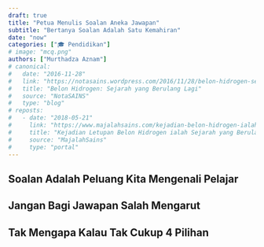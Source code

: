 ```yaml
---
draft: true
title: "Petua Menulis Soalan Aneka Jawapan"
subtitle: "Bertanya Soalan Adalah Satu Kemahiran"
date: "now"
categories: ["🎓 Pendidikan"]
# image: "mcq.png"
authors: ["Murthadza Aznam"]
# canonical:
#   date: "2016-11-28"
#   link: "https://notasains.wordpress.com/2016/11/28/belon-hidrogen-sejarah-yang-berulang-lagi/"
#   title: "Belon Hidrogen: Sejarah yang Berulang Lagi"
#   source: "NotaSAINS"
#   type: "blog"
# reposts:
#   - date: "2018-05-21"
#     link: "https://www.majalahsains.com/kejadian-belon-hidrogen-ialah-sejarah-yang-berulang-kembali/"
#     title: "Kejadian Letupan Belon Hidrogen ialah Sejarah yang Berulang Kembali!"
#     source: "MajalahSains"
#     type: "portal"
---
```


## Soalan Adalah Peluang Kita Mengenali Pelajar

## Jangan Bagi Jawapan Salah Mengarut

## Tak Mengapa Kalau Tak Cukup 4 Pilihan

## 
